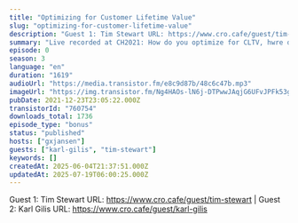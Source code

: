 ```yaml
---
title: "Optimizing for Customer Lifetime Value"
slug: "optimizing-for-customer-lifetime-value"
description: "Guest 1: Tim Stewart URL: https://www.cro.cafe/guest/tim-stewart | Guest 2: Karl Gilis URL: https://www.cro.cafe/guest/karl-gilis"
summary: "Live recorded at CH2021: How do you optimize for CLTV, hwre do you even begin and will you ever reach confidence in the metric at all...?"
episode: 0
season: 3
language: "en"
duration: "1619"
audioUrl: "https://media.transistor.fm/e8c9d87b/48c6c47b.mp3"
imageUrl: "https://img.transistor.fm/Ng4HAOs-lN6j-DTPwwJAqjG6UFvJPFk53gb7hBvgt18/rs:fill:3000:3000:1/q:60/aHR0cHM6Ly9pbWct/dXBsb2FkLXByb2R1/Y3Rpb24udHJhbnNp/c3Rvci5mbS8zOWZi/M2RiYzA4NDZmZWU4/OTMzMjYwMzk5NzA4/MDkxMS5qcGc.webp"
pubDate: 2021-12-23T23:05:22.000Z
transistorId: "760754"
downloads_total: 1736
episode_type: "bonus"
status: "published"
hosts: ["gxjansen"]
guests: ["karl-gilis", "tim-stewart"]
keywords: []
createdAt: 2025-06-04T21:37:51.000Z
updatedAt: 2025-07-19T06:00:25.000Z
---
```


Guest 1: Tim Stewart URL: https://www.cro.cafe/guest/tim-stewart | Guest 2: Karl Gilis URL: https://www.cro.cafe/guest/karl-gilis
